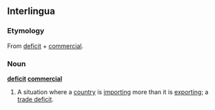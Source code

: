 ==Interlingua==

===Etymology===
From [[deficit]] + [[commercial]].

===Noun===
'''[[deficit]] [[commercial]]'''

# A situation where a [[country]] is [[import]]ing more than it is [[export]]ing; a [[trade deficit]].